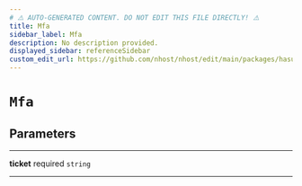 ```yaml
---
# ⚠️ AUTO-GENERATED CONTENT. DO NOT EDIT THIS FILE DIRECTLY! ⚠️
title: Mfa
sidebar_label: Mfa
description: No description provided.
displayed_sidebar: referenceSidebar
custom_edit_url: https://github.com/nhost/nhost/edit/main/packages/hasura-auth-js/src/utils/types.ts#L129
---
```


# `Mfa`

## Parameters

---

**<span className="parameter-name">ticket</span>** <span className="optional-status">required</span> `string`

---
